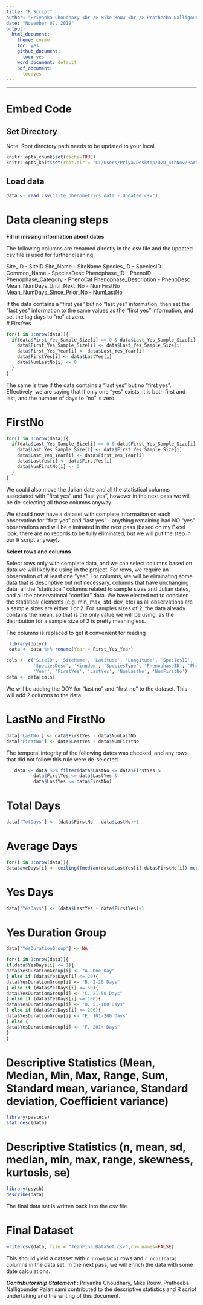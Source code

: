 ---
title: "R Script"
author: "Priyanka Choudhary <br /> Mike Rouw <br /> Pratheeba Nalligounder Palanisami"
date: "November 07, 2019"
output:
  html_document: 
    theme: cosmo
    toc: yes
    github_document:
      toc: yes
    word_document: default
    pdf_document:
      toc:yes
---
* * *

# Embed Code
## Set Directory

Note: Root directory path needs to be updated to your local

```{r setup, echo=FALSE, message=FALSE, warning=FALSE} 
knitr::opts_chunk$set(cache=TRUE)
knitr::opts_knit$set(root.dir = "C:/Users/Priya/Desktop/D2D_4thNov/PartsPerMillion/R Script") 
```

## Load data

```{r loadData}
data <- read.csv("site_phenometrics_data - Updated.csv")
```

# Data cleaning steps
**Fill in missing information about dates**

The following columns are renamed directly in the csv file and the updated csv file is used for further cleaning.

Site_ID - SiteID
Site_Name - SiteName
Species_ID - SpeciesID
Common_Name - SpeciesDesc
Phenophase_ID - PhenoID
Phenophase_Category - PhenoCat
Phenophase_Description - PhenoDesc
Mean_NumDays_Until_Next_No - NumFirstNo
Mean_NumDays_Since_Prior_No - NumLastNo

If the data contains a “first yes” but no “last yes” information, then set the “last yes” information to the same values as the “first yes” information, and set the lag days to “no” at zero.  
# FirstYes

```{r FirstYes}
for(i in 1:nrow(data)){
  if(data$First_Yes_Sample_Size[i] == 0 & data$Last_Yes_Sample_Size[i] > 0) {
    data$First_Yes_Sample_Size[i] <- data$Last_Yes_Sample_Size[i]
    data$First_Yes_Year[i] <- data$Last_Yes_Year[i]
    data$FirstYes[i] <- data$LastYes[i]
    data$NumLastNo[i] <- 0
  }
}
```
The same is true if the data contains a “last yes” but no “first yes”.  Effectively, we are saying that if only one “yes” exists, it is both first and last, and the number of days to “no” is zero.

# FirstNo
```{r FirstNo}
for(i in 1:nrow(data)){
  if(data$Last_Yes_Sample_Size[i] == 0 & data$First_Yes_Sample_Size[i] > 0) {
    data$Last_Yes_Sample_Size[i] <- data$First_Yes_Sample_Size[i]
    data$Last_Yes_Year[i] <- data$First_Yes_Year[i]
    data$LastYes[i] <- data$FirstYes[i]
    data$NumFirstNo[i] <- 0
  }
}
```
We could also move the Julian date and all the statistical columns associated with “first yes” and “last yes”, however in the next pass we will be de-selecting all those columns anyway.

We should now have a dataset with complete information on each observation for “first yes” and “last yes” – anything remaining had NO “yes” observations and will be eliminated in the next pass (based on my Excel look, there are no records to be fully eliminated, but we will put the step in our R script anyway).

**Select rows and columns**

Select rows only with complete data, and we can select columns based on data we will likely be using in the project.  For rows, we require an observation of at least one “yes”.  For columns, we will be eliminating some data that is descriptive but not necessary, columns that have unchanging data, all the “statistical” columns related to sample sizes and Julian dates, and all the observational “conflict” data.  We have elected not to consider the statistical elements (e.g. min, max, std-dev, etc) as all observations are a sample sizes are either 1 or 2.  For samples sizes of 2, the data already contains the mean, so that is the only value we will be using, as the distribution for a sample size of 2 is pretty meaningless.

The columns is replaced to get it convenient for reading
```{r rename column}
 library(dplyr)
 data <- data %>% rename(Year = First_Yes_Year)
```

```{r selectrow}
cols <- c('SiteID', 'SiteName', 'Latitude', 'Longitude', 'SpeciesID', 
          'SpeciesDesc', 'Kingdom', 'SpeciesType', 'PhenophaseID', 'PhenophaseCategory', 'PhenophaseDesc',
          'Year', 'FirstYes', 'LastYes', 'NumLastNo', 'NumFirstNo')
data <- data[cols]
```
We will be adding the DOY for “last no” and “first no” to the dataset. This will add 2 columns to the data.

# LastNo and FirstNo

```{r selectcol}
data['LastNo'] <- data$FirstYes - data$NumLastNo
data['FirstNo'] <- data$LastYes + data$NumFirstNo
```  

The temporal integrity of the following dates was checked, and any rows that did not follow this rule were de-selected.

```{r deselect rows}
   data <- data %>% filter(data$LastNo <= data$FirstYes &
          data$FirstYes <= data$LastYes &
          data$LastYes <= data$FirstNo)
```

# Total Days

```{r create col}
data['TotDays'] <- (data$FirstNo - data$LastNo)+1
```


# Average Days

```{r create AveDays}
for(i in 1:nrow(data)){
data$aveDays[i] <- ceiling((median(data$LastYes[i]:data$FirstNo[i])-median(data$LastNo[i]:data$FirstYes[i]))+1)}
```

# Yes Days

```{r create YesDays}
data['YesDays'] <- (data$LastYes - data$FirstYes)+1
```

# Yes Duration Group

```{r create YesDurationGroup}
data['YesDurationGroup'] <- NA

for(i in 1:nrow(data)){
if(data$YesDays[i] <= 1){
data$YesDurationGroup[i] <- "A. One Day"
} else if (data$YesDays[i] <= 20){
data$YesDurationGroup[i] <- "B. 2-20 Days"
} else if (data$YesDays[i] <= 50){
data$YesDurationGroup[i] <- "C. 21-50 Days"
} else if (data$YesDays[i] <= 100){
data$YesDurationGroup[i] <- "D. 51-100 Days"
} else if (data$YesDays[i] <= 200){
data$YesDurationGroup[i] <- "E. 101-200 Days"
} else {
data$YesDurationGroup[i] <- "F. 201+ Days"
}
}
```

# Descriptive Statistics (Mean, Median, Min, Max, Range, Sum, Standard mean, variance, Standard deviation, Coefficient variance)

```{r descstats}
library(pastecs)
stat.desc(data)

```

# Descriptive Statistics (n, mean, sd, median, min, max, range, skewness, kurtosis, se)

```{r descstats2}
library(psych)
describe(data)

```


The final data set is written back into the csv file

# Final Dataset

```{r finaldataset}
write.csv(data, file = "JeanFinalDataSet.csv",row.names=FALSE)
```
This should yield a dataset with `r nrow(data)` rows and `r ncol(data)` columns in the data set. In the next pass, we will enrich the data with some date calculations.



**_Contributorship Statement_** : Priyanka Choudhary, Mike Rouw, Pratheeba Nalligounder Palanisami contributed to the descriptive statistics and R script undertaking and the writing of this document.


